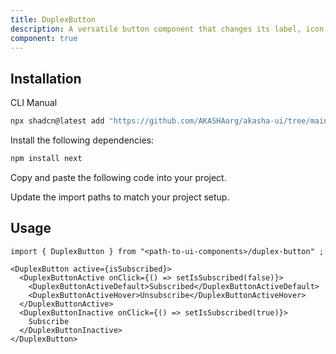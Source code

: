 ```yaml
---
title: DuplexButton
description: A versatile button component that changes its label, icon, and appearance based on active and hover states. Perfect for implementing follow/unfollow, like/unlike, or similar toggle interactions.
component: true
---
```


<ComponentPreview
  name="duplex-button-demo"
  description="DuplexButton example"
/>

## Installation

<Tabs defaultValue="cli">

<TabsList>
  <TabsTrigger value="cli">CLI</TabsTrigger>
  <TabsTrigger value="manual">Manual</TabsTrigger>
</TabsList>

<TabsContent value="cli">

```bash
npx shadcn@latest add "https://github.com/AKASHAorg/akasha-ui/tree/main/public/r/styles/default/duplex-button.json"
```

</TabsContent>

<TabsContent value="manual">

<Steps>

<Step>Install the following dependencies:</Step>

```bash
npm install next
```

<Step>Copy and paste the following code into your project.</Step>

<ComponentSource name="duplex-button" />

<Step>Update the import paths to match your project setup.</Step>

</Steps>

</TabsContent>

</Tabs>

## Usage

```tsx
import { DuplexButton } from "<path-to-ui-components>/duplex-button" ;
```

```tsx
<DuplexButton active={isSubscribed}>
  <DuplexButtonActive onClick={() => setIsSubscribed(false)}>
    <DuplexButtonActiveDefault>Subscribed</DuplexButtonActiveDefault>
    <DuplexButtonActiveHover>Unsubscribe</DuplexButtonActiveHover>
  </DuplexButtonActive>
  <DuplexButtonInactive onClick={() => setIsSubscribed(true)}>
    Subscribe
  </DuplexButtonInactive>
</DuplexButton>
```